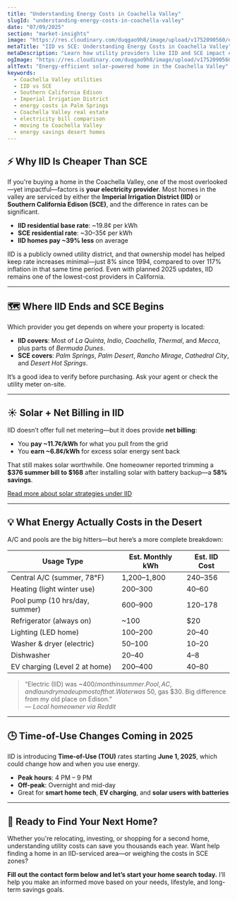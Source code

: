 ```yaml
---
title: "Understanding Energy Costs in Coachella Valley"
slugId: "understanding-energy-costs-in-coachella-valley"
date: "07/09/2025"
section: "market-insights"
image: "https://res.cloudinary.com/duqgao9h8/image/upload/v1752090560/energy-savings.png"
metaTitle: "IID vs SCE: Understanding Energy Costs in Coachella Valley"
metaDescription: "Learn how utility providers like IID and SCE impact electricity bills in Coachella Valley. Essential reading for homebuyers comparing energy costs across cities."
ogImage: "https://res.cloudinary.com/duqgao9h8/image/upload/v1752090560/energy-savings.png"
altText: "Energy-efficient solar-powered home in the Coachella Valley"
keywords:
  - Coachella Valley utilities
  - IID vs SCE
  - Southern California Edison
  - Imperial Irrigation District
  - energy costs in Palm Springs
  - Coachella Valley real estate
  - electricity bill comparison
  - moving to Coachella Valley
  - energy savings desert homes
---
```


## ⚡ Why IID Is Cheaper Than SCE

If you're buying a home in the Coachella Valley, one of the most overlooked—yet impactful—factors is **your electricity provider**. Most homes in the valley are serviced by either the **Imperial Irrigation District (IID)** or **Southern California Edison (SCE)**, and the difference in rates can be significant.

- **IID residential base rate**: ~19.8¢ per kWh  
- **SCE residential rate**: ~30–35¢ per kWh  
- **IID homes pay ~39% less** on average

IID is a publicly owned utility district, and that ownership model has helped keep rate increases minimal—just 8% since 1994, compared to over 117% inflation in that same time period. Even with planned 2025 updates, IID remains one of the lowest-cost providers in California.

---

## 🗺️ Where IID Ends and SCE Begins

Which provider you get depends on where your property is located:

- **IID covers**: Most of *La Quinta*, *Indio*, *Coachella*, *Thermal*, and *Mecca*, plus parts of *Bermuda Dunes*.
- **SCE covers**: *Palm Springs*, *Palm Desert*, *Rancho Mirage*, *Cathedral City*, and *Desert Hot Springs*.

It’s a good idea to verify before purchasing. Ask your agent or check the utility meter on-site.

---

## ☀️ Solar + Net Billing in IID

IID doesn’t offer full net metering—but it does provide **net billing**:

- You **pay ~11.7¢/kWh** for what you pull from the grid
- You **earn ~6.8¢/kWh** for excess solar energy sent back

That still makes solar worthwhile. One homeowner reported trimming a **$376 summer bill to $168** after installing solar with battery backup—a **58% savings**.

[Read more about solar strategies under IID](https://tbdsolar.com/blog/can-you-have-solar-in-imperial-irrigation-district-iid-and-save-money-the-great-debate?utm_source=chatgpt.com)

---

## 💡 What Energy Actually Costs in the Desert

A/C and pools are the big hitters—but here’s a more complete breakdown:

| Usage Type                        | Est. Monthly kWh | Est. IID Cost |
|----------------------------------|------------------|----------------|
| Central A/C (summer, 78°F)       | 1,200–1,800      | $240–$356      |
| Heating (light winter use)       | 200–300          | $40–$60        |
| Pool pump (10 hrs/day, summer)   | 600–900          | $120–$178      |
| Refrigerator (always on)         | ~100             | $20            |
| Lighting (LED home)              | 100–200          | $20–$40        |
| Washer & dryer (electric)        | 50–100           | $10–$20        |
| Dishwasher                       | 20–40            | $4–$8          |
| EV charging (Level 2 at home)    | 200–400          | $40–$80        |

> “Electric (IID) was ~$400/month in summer. Pool, AC, and laundry made up most of that. Water was ~$50, gas $30. Big difference from my old place on Edison.”  
> — *Local homeowner via Reddit*

---

## 🕒 Time-of-Use Changes Coming in 2025

IID is introducing **Time-of-Use (TOU)** rates starting **June 1, 2025**, which could change how and when you use energy.

- **Peak hours**: 4 PM – 9 PM  
- **Off-peak**: Overnight and mid-day  
- Great for **smart home tech**, **EV charging**, and **solar users with batteries**

---

## 🏡 Ready to Find Your Next Home?

Whether you're relocating, investing, or shopping for a second home, understanding utility costs can save you thousands each year. Want help finding a home in an IID-serviced area—or weighing the costs in SCE zones?

**Fill out the contact form below and let’s start your home search today.** I’ll help you make an informed move based on your needs, lifestyle, and long-term savings goals.
